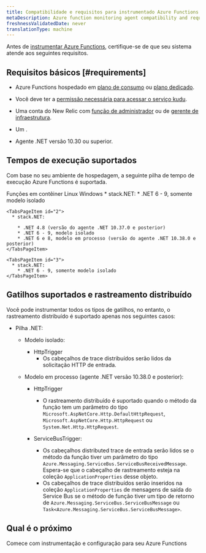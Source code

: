 ```yaml
---
title: Compatibilidade e requisitos para instrumentado Azure Functions
metaDescription: Azure function monitoring agent compatibility and requirements.
freshnessValidatedDate: never
translationType: machine
---
```


Antes de [instrumentar Azure Functions](/docs/serverless-function-monitoring/azure-function-monitoring/install-serverless-azure-monitoring/), certifique-se de que seu sistema atende aos seguintes requisitos.

## Requisitos básicos [#requirements]

* Azure Functions hospedado em [plano de consumo](https://learn.microsoft.com/en-us/azure/azure-functions/consumption-plan) ou [plano dedicado](https://learn.microsoft.com/en-us/azure/azure-functions/dedicated-plan).

* Você deve ter a [permissão necessária para acessar o serviço kudu](https://learn.microsoft.com/en-us/azure/app-service/resources-kudu#access-kudu-for-your-app).

* Uma conta do New Relic com [função de administrador](/docs/accounts/original-accounts-billing/original-users-roles/users-roles-original-user-model/#roles) ou de [gerente de infraestrutura](/docs/accounts/original-accounts-billing/original-users-roles/users-roles-original-user-model#add-on).

* Um <InlinePopover type="userKey" />.

* Agente .NET versão 10.30 ou superior.

## Tempos de execução suportados

Com base no seu ambiente de hospedagem, a seguinte pilha de tempo de execução Azure Functions é suportada.

<Tabs>
  <TabsBar>
    <TabsBarItem id="3">Funções em contêiner</TabsBarItem> <TabsBarItem id="1">Linux</TabsBarItem> <TabsBarItem id="2">Windows</TabsBarItem>
  </TabsBar>

  <TabsPages>
    <TabsPageItem id="1">
      * stack.NET:
        * .NET 6 - 9, somente modelo isolado
    </TabsPageItem>

    <TabsPageItem id="2">
      * stack.NET:

        * .NET 4.8 (versão do agente .NET 10.37.0 e posterior)
        * .NET 6 - 9, modelo isolado
        * .NET 6 e 8, modelo em processo (versão do agente .NET 10.38.0 e posterior)
    </TabsPageItem>

    <TabsPageItem id="3">
      * stack.NET:
        * .NET 6 - 9, somente modelo isolado
    </TabsPageItem>
  </TabsPages>
</Tabs>

## Gatilhos suportados e rastreamento distribuído

Você pode instrumentar todos os tipos de gatilhos, no entanto, o rastreamento distribuído é suportado apenas nos seguintes casos:

* Pilha .NET:

  * Modelo isolado:
    * HttpTrigger
      * Os cabeçalhos de trace distribuídos serão lidos da solicitação HTTP de entrada.

  * Modelo em processo (agente .NET versão 10.38.0 e posterior):

    * HttpTrigger
      * O rastreamento distribuído é suportado quando o método da função tem um parâmetro do tipo `Microsoft.AspNetCore.Http.DefaultHttpRequest`, `Microsoft.AspNetCore.Http.HttpRequest` ou `System.Net.Http.HttpRequest`.

    * ServiceBusTrigger:

      * Os cabeçalhos distributed trace de entrada serão lidos se o método da função tiver um parâmetro do tipo `Azure.Messaging.ServiceBus.ServiceBusReceivedMessage`. Espera-se que o cabeçalho de rastreamento esteja na coleção `ApplicationProperties` desse objeto.
      * Os cabeçalhos de trace distribuídos serão inseridos na coleção `ApplicationProperties` de mensagens de saída do Service Bus se o método de função tiver um tipo de retorno de `Azure.Messaging.ServiceBus.ServiceBusMessage` ou `Task<Azure.Messaging.ServiceBus.ServiceBusMessage>`.

## Qual é o próximo

<DocTiles>
  <DocTile title="Install and configure Azure Functions monitoring" path="/docs/serverless-function-monitoring/azure-function-monitoring/install-serverless-azure-monitoring">Comece com instrumentação e configuração para seu Azure Functions</DocTile>
</DocTiles>